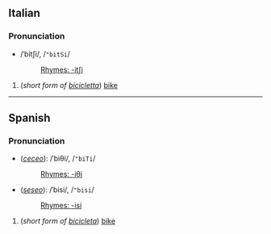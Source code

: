 ==Italian== 
===Pronunciation===
*/ˈbitʃi/, /<tt>"bitSi</tt>/
*:[[Rhymes:Italian:-itʃi|Rhymes: -itʃi]]

#(''short form of [[bicicletta]]'') [[bike]]

----

==Spanish==
===Pronunciation===
*(''[[ceceo]]''): /ˈbiθi/, /<tt>"biTi</tt>/
*:[[Rhymes:Spanish:-iθi|Rhymes: -iθi]]
*(''[[seseo]]''): /ˈbisi/, /<tt>"bisi</tt>/
*:[[Rhymes:Spanish:-isi|Rhymes: -isi]]

#(''short form of [[bicicleta]]'') [[bike]]